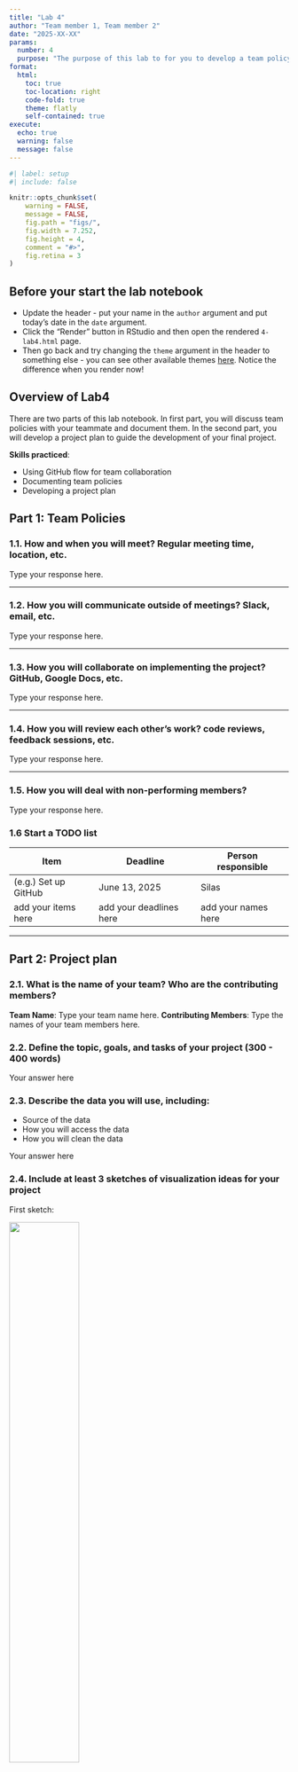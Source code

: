 ```yaml
---
title: "Lab 4"
author: "Team member 1, Team member 2"
date: "2025-XX-XX"
params:
  number: 4
  purpose: "The purpose of this lab to for you to develop a team policy and the project plan for the final project."
format: 
  html:
    toc: true
    toc-location: right
    code-fold: true
    theme: flatly
    self-contained: true
execute:
  echo: true
  warning: false
  message: false
---
```



```r
#| label: setup
#| include: false

knitr::opts_chunk$set(
    warning = FALSE,
    message = FALSE,
    fig.path = "figs/",
    fig.width = 7.252,
    fig.height = 4,
    comment = "#>",
    fig.retina = 3
)
```

## Before your start the lab notebook

- Update the header - put your name in the `author` argument and put today's date in the `date` argument.
- Click the "Render" button in RStudio and then open the rendered `4-lab4.html` page.
- Then go back and try changing the `theme` argument in the header to something else - you can see other available themes [here](https://quarto.org/docs/output-formats/html-themes.html). Notice the difference when you render now!

## Overview of Lab4

There are two parts of this lab notebook. In first part, you will discuss team policies with your teammate and document them. In the second part, you will develop a project plan to guide the development of your final project.

**Skills practiced**:

- Using GitHub flow for team collaboration
- Documenting team policies
- Developing a project plan


## Part 1: Team Policies

### 1.1. How and when you will meet? Regular meeting time, location, etc.

::: {.callout-note title="Your Answer"}
Type your response here.
:::


------------------------------------------------------------------------

### 1.2. How you will communicate outside of meetings? Slack, email, etc.

::: {.callout-note title="Your Answer"}
Type your response here.
:::

------------------------------------------------------------------------

### 1.3. How you will collaborate on implementing the project? GitHub, Google Docs, etc.

::: {.callout-note title="Your Answer"}
Type your response here.
:::

------------------------------------------------------------------------

### 1.4. How you will review each other's work? code reviews, feedback sessions, etc.

::: {.callout-note title="Your Answer"}
Type your response here.
:::

------------------------------------------------------------------------

### 1.5. How you will deal with non-performing members?

::: {.callout-note title="Your Answer"}
Type your response here.
:::

### 1.6 Start a TODO list

::: {.callout-note title="Your Answer"}
| Item       | Deadline                 | Person responsible     |
|----------------|-----------------------------|----------|
| (e.g.) Set up GitHub    | June 13, 2025 | Silas  |
| add your items here | add your deadlines here | add your names here |

:::
------------------------------------------------------------------------

## Part 2: Project plan

### 2.1. What is the name of your team? Who are the contributing members?

::: {.callout-note title="Your Answer"}
**Team Name**: Type your team name here.
**Contributing Members**: Type the names of your team members here.
:::

### 2.2. Define the topic, goals, and tasks of your project (300 - 400 words)

::: {.callout-note title="Your Answer"}
Your answer here
:::

### 2.3. Describe the data you will use, including:

- Source of the data
- How you will access the data
- How you will clean the data

::: {.callout-note title="Your Answer"}
Your answer here
:::

### 2.4. Include at least 3 sketches of visualization ideas for your project

First sketch:

![](../images/sketch-1.png){width=50%}

Second sketch:

![](../images/sketch-2.png){width=50%}

Third sketch:

![](../images/sketch-3.png){width=50%}


### 2.5. A sketch of your shiny app layout if you choose this option. If you choose the static visualization option, please describe the storytelling flow of how the three data visualizations connect with each other

::: {.callout-note title="Your Answer"}
Your answer here
:::

### 2.6. A timeline of your project, including milestones and deadlines

::: {.callout-note title="Your Answer"}
| Milestone       | Deadline                 | Person responsible     |
|----------------|-----------------------------|----------|
| (e.g.) Data collection    | June 20, 2025 | Silas  |
| add your milestones here | add your deadlines here | add your names here |
:::

### 2.7. A feature list, including: must-have, good-to-have, optional

::: {.callout-note title="Your Answer"}
**Must-have features**:

- Feature 1
- Feature 2
- Feature 3
- Feature 4
- Feature 5
- ...

**Good-to-have features**:

- Feature 1
- Feature 2
- Feature 3
- ...

**Optional features**:

- Feature 1
- Feature 2
- Feature 3
- ...

:::

### 2.8. A description of team roles and responsibilities

::: {.callout-note title="Your Answer"}
Your answer here
:::


## Save and Push Your Work

Remember to save your `.qmd` and render the HTML output before committing to GitHub.

```bash
git add 4-lab4.qmd 4-lab4.html
git commit -m "Complete Lab 4"
git push
```

